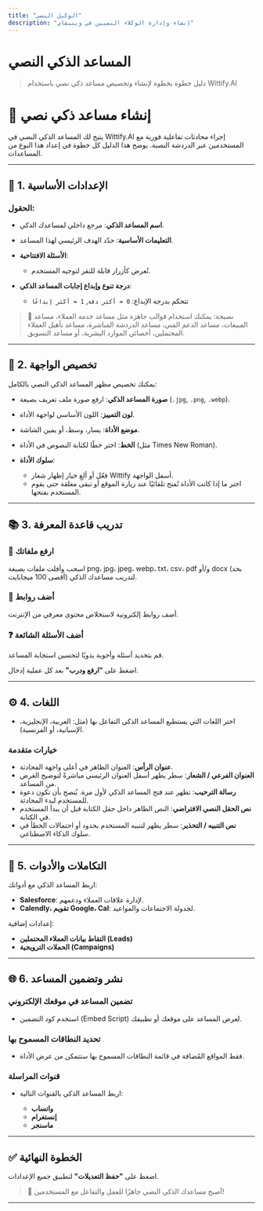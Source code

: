 ```yaml
---
title: "الوكيل النصي"
description: "إنشاء وإدارة الوكلاء النصيين في ويتيفاي"
---
```


# المساعد الذكي النصي

> دليل خطوة بخطوة لإنشاء وتخصيص مساعد ذكي نصي باستخدام Wittify.AI

# 💬 إنشاء مساعد ذكي نصي

يتيح لك المساعد الذكي النصي في Wittify.AI إجراء محادثات تفاعلية فورية مع المستخدمين عبر الدردشة النصية. يوضح هذا الدليل كل خطوة في إعداد هذا النوع من المساعدات.

---

## 🧩 1. الإعدادات الأساسية

### الحقول:

* **اسم المساعد الذكي**: مرجع داخلي لمساعدك الذكي.
* **التعليمات الأساسية**: حدّد الهدف الرئيسي لهذا المساعد.
* **الأسئلة الافتتاحية**:

  * تُعرض كأزرار قابلة للنقر لتوجيه المستخدم.
* **درجة تنوع وإبداع إجابات المساعد الذكي**:

  * تتحكم بدرجة الإبداع: `0 = أكثر دقة`, `1 = أكثر إبداعًا`

> 🧠 نصيحة: يمكنك استخدام قوالب جاهزة مثل مساعد خدمة العملاء، مساعد المبيعات، مساعد الدعم الفني، مساعد الدردشة المباشرة، مساعد تأهيل العملاء المحتملين، أخصائي الموارد البشرية، أو مساعد التسويق.

---

## 🎨 2. تخصيص الواجهة

يمكنك تخصيص مظهر المساعد الذكي النصي بالكامل:

* **صورة المساعد الذكي**: ارفع صورة ملف تعريف بصيغة (`.jpg`, `.png`, `.webp`).
* **لون التمييز**: اللون الأساسي لواجهة الأداة.
* **موضع الأداة**: يسار، وسط، أو يمين الشاشة.
* **الخط**: اختر خطًا لكتابة النصوص في الأداة (مثل Times New Roman).
* **سلوك الأداة**:

  * فعّل أو ألغِ خيار إظهار شعار Wittify أسفل الواجهة.
  * اختر ما إذا كانت الأداة تُفتح تلقائيًا عند زيارة الموقع أو تبقى مغلقة حتى يقوم المستخدم بفتحها.

---

## 📚 3. تدريب قاعدة المعرفة

### 📁 ارفع ملفاتك

اسحب وأفلت ملفات بصيغة png، jpg، jpeg، webp، txt، csv، pdf و/أو docx (بحد أقصى 100 ميجابايت) لتدريب مساعدك الذكي.

### 🔗 أضف روابط

أضف روابط إلكترونية لاستخلاص محتوى معرفي من الإنترنت.

### ❓ أضف الأسئلة الشائعة

قم بتحديد أسئلة وأجوبة يدويًا لتحسين استجابة المساعد.

اضغط على **"ارفع ودرب"** بعد كل عملية إدخال.

---

## ⚙️ 4. اللغات

* اختر اللغات التي يستطيع المساعد الذكي التفاعل بها (مثل: العربية، الإنجليزية، الإسبانية، أو الفرنسية).

### خيارات متقدمة

* **عنوان الرأس**: العنوان الظاهر في أعلى واجهة المحادثة.
* **العنوان الفرعي / الشعار**: سطر يظهر أسفل العنوان الرئيسي مباشرةً لتوضيح الغرض من المساعد.
* **رسالة الترحيب**: تظهر عند فتح المساعد الذكي لأول مرة. يُنصح بأن تكون دعوة للمستخدم لبدء المحادثة.
* **نص الحقل النصي الافتراضي**: النص الظاهر داخل حقل الكتابة قبل أن يبدأ المستخدم في الكتابة.
* **نص التنبيه / التحذير**: سطر يظهر لتنبيه المستخدم بحدود أو احتمالات الخطأ في سلوك الذكاء الاصطناعي.

---

## 🔌 5. التكاملات والأدوات

اربط المساعد الذكي مع أدواتك:

* **Salesforce**: لإدارة علاقات العملاء ودعمهم.
* **Calendly، تقويم Google، Cal**: لجدولة الاجتماعات والمواعيد.

إعدادات إضافية:

* **التقاط بيانات العملاء المحتملين (Leads)**
* **الحملات الترويجية (Campaigns)**

---

## 🌐 6. نشر وتضمين المساعد

### تضمين المساعد في موقعك الإلكتروني

* استخدم كود التضمين (Embed Script) لعرض المساعد على موقعك أو تطبيقك.

### تحديد النطاقات المسموح بها

* فقط المواقع المُضافة في قائمة النطاقات المسموح بها ستتمكن من عرض الأداة.

### قنوات المراسلة

* اربط المساعد الذكي بالقنوات التالية:

  * **واتساب**
  * **إنستغرام**
  * **ماسنجر**

---

## ✅ الخطوة النهائية

اضغط على **"حفظ التعديلات"** لتطبيق جميع الإعدادات.

> 🚀 أصبح مساعدك الذكي النصي جاهزًا للعمل والتفاعل مع المستخدمين!

---
